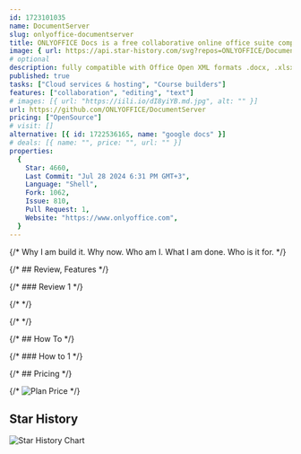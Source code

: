 ```yaml
---
id: 1723101035
name: DocumentServer
slug: onlyoffice-documentserver
title: ONLYOFFICE Docs is a free collaborative online office suite comprising viewers and editors for texts, spreadsheets and presentations, forms and PDF,
image: { url: https://api.star-history.com/svg?repos=ONLYOFFICE/DocumentServer }
# optional
description: fully compatible with Office Open XML formats .docx, .xlsx, .pptx and enabling collaborative editing in real time. nodejs, node, presentation, excel, word, xlsx, xls, spreadsheet, collaboration, office, docx, node-js, pptx, collaborative, doc, ods, odp, odt, ppt, onlyoffice,  ,
published: true
tasks: ["Cloud services & hosting", "Course builders"]
features: ["collaboration", "editing", "text"]
# images: [{ url: "https://iili.io/dI8yiYB.md.jpg", alt: "" }]
url: https://github.com/ONLYOFFICE/DocumentServer
pricing: ["OpenSource"]
# visit: []
alternative: [{ id: 1722536165, name: "google docs" }]
# deals: [{ name: "", price: "", url: "" }]
properties:
  {
    Star: 4660,
    Last Commit: "Jul 28 2024 6:31 PM GMT+3",
    Language: "Shell",
    Fork: 1062,
    Issue: 810,
    Pull Request: 1,
    Website: "https://www.onlyoffice.com",
  }
---
```


{/* Why I am build it. Why now. Who am I. What I am done. Who is it for. */}

{/* ## Review, Features */}

{/* ### Review 1 */}

{/* <DetailYoutube videoId="" startTime={0} /> */}

{/* <Twitters ids=[] /> */}

{/* ## How To */}

{/* ### How to 1 */}

{/* ## Pricing */}

{/* <Img src="" alt="Plan Price" /> */}

## Star History

![Star History Chart](https://api.star-history.com/svg?repos=ONLYOFFICE/DocumentServer)
